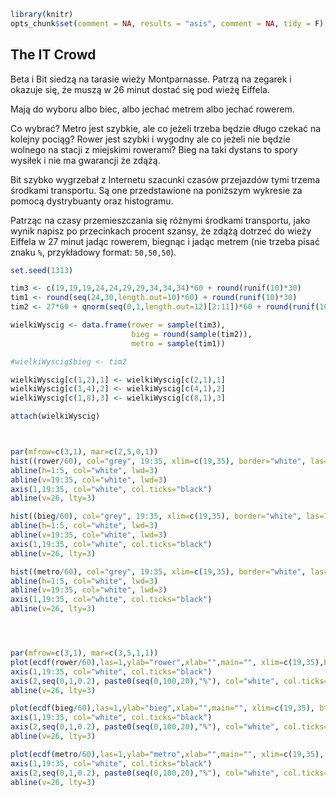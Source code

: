 ```r
library(knitr)
opts_chunk$set(comment = NA, results = "asis", comment = NA, tidy = F)
```

## The IT Crowd

Beta i Bit siedzą na tarasie wieży Montparnasse. Patrzą na zegarek i okazuje się, że muszą w 26 minut dostać się pod wieżę Eiffela.

Mają do wyboru albo biec, albo jechać metrem albo jechać rowerem.

Co wybrać? Metro jest szybkie, ale co jeżeli trzeba będzie długo czekać na kolejny pociąg? Rower jest szybki i wygodny ale co jeżeli nie będzie wolnego na stacji z miejskimi rowerami? Bieg na taki dystans to spory wysiłek i nie ma gwarancji że zdążą.

Bit szybko wygrzebał z Internetu szacunki czasów przejazdów tymi trzema środkami transportu. Są one przedstawione na poniższym wykresie za pomocą dystrybuanty oraz histogramu.

Patrząc na czasy przemieszczania się różnymi środkami transportu, jako wynik napisz po przecinkach procent szansy, że zdążą dotrzeć do wieży Eiffela w 27 minut jadąc rowerem, biegnąc i jadąc metrem (nie trzeba pisać znaku `%`, przykładowy format: `50,50,50`).


```r
set.seed(1313)

tim3 <- c(19,19,19,24,24,29,29,34,34,34)*60 + round(runif(10)*30)
tim1 <- round(seq(24,30,length.out=10)*60) + round(runif(10)*30)
tim2 <- 27*60 + qnorm(seq(0,1,length.out=12)[2:11])*60 + round(runif(10)*30)

wielkiWyscig <- data.frame(rower = sample(tim3),
                           bieg = round(sample(tim2)),
                           metro = sample(tim1))

#wielkiWyscig$bieg <- tim2

wielkiWyscig[c(1,2),1] <- wielkiWyscig[c(2,1),1]
wielkiWyscig[c(1,4),2] <- wielkiWyscig[c(4,1),2]
wielkiWyscig[c(1,8),3] <- wielkiWyscig[c(8,1),3]

attach(wielkiWyscig)



par(mfrow=c(3,1), mar=c(2,5,0,1))
hist((rower/60), col="grey", 19:35, xlim=c(19,35), border="white", las=1,xlab="",ylab="rower", yaxt="n", ylim=c(0,6), main="", xaxt="n")
abline(h=1:5, col="white", lwd=3)
abline(v=19:35, col="white", lwd=3)
axis(1,19:35, col="white", col.ticks="black")
abline(v=26, lty=3)

hist((bieg/60), col="grey", 19:35, xlim=c(19,35), border="white", las=1,xlab="",ylab="bieg", yaxt="n", ylim=c(0,6), main="", xaxt="n")
abline(h=1:5, col="white", lwd=3)
abline(v=19:35, col="white", lwd=3)
axis(1,19:35, col="white", col.ticks="black")
abline(v=26, lty=3)

hist((metro/60), col="grey", 19:35, xlim=c(19,35), border="white", las=1,xlab="",ylab="metro", yaxt="n", ylim=c(0,6), main="", xaxt="n")
abline(h=1:5, col="white", lwd=3)
abline(v=19:35, col="white", lwd=3)
axis(1,19:35, col="white", col.ticks="black")
abline(v=26, lty=3)




par(mfrow=c(3,1), mar=c(3,5,1,1))
plot(ecdf(rower/60),las=1,ylab="rower",xlab="",main="", xlim=c(19,35),bty="n", lwd=3, yaxt="n")
axis(1,19:35, col="white", col.ticks="black")
axis(2,seq(0,1,0.2), paste0(seq(0,100,20),"%"), col="white", col.ticks="white", las=1)
abline(v=26, lty=3)

plot(ecdf(bieg/60),las=1,ylab="bieg",xlab="",main="", xlim=c(19,35), bty="n", lwd=3, yaxt="n")
axis(1,19:35, col="white", col.ticks="black")
axis(2,seq(0,1,0.2), paste0(seq(0,100,20),"%"), col="white", col.ticks="white", las=1)
abline(v=26, lty=3)

plot(ecdf(metro/60),las=1,ylab="metro",xlab="",main="", xlim=c(19,35),  bty="n", lwd=3, yaxt="n")
axis(1,19:35, col="white", col.ticks="black")
axis(2,seq(0,1,0.2), paste0(seq(0,100,20),"%"), col="white", col.ticks="white", las=1)
abline(v=26, lty=3)

```
